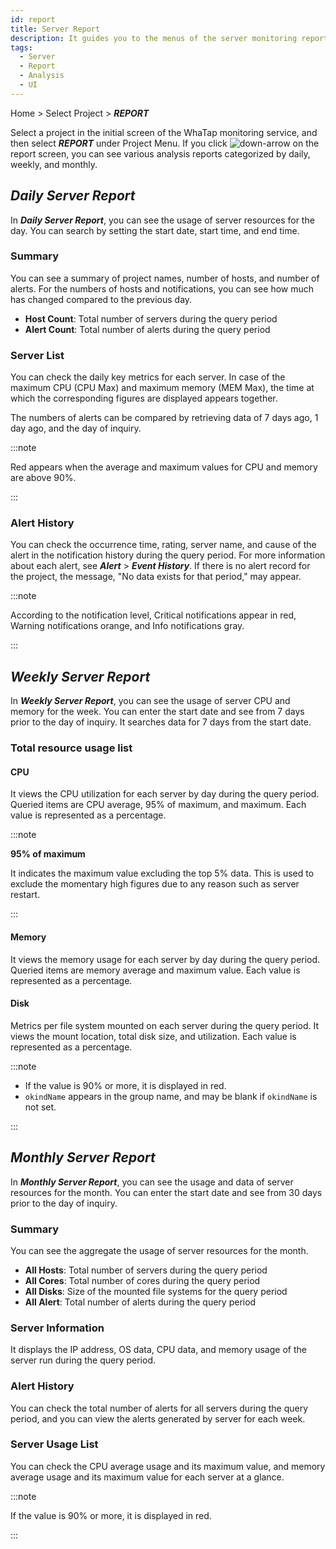 ```yaml
---
id: report
title: Server Report
description: It guides you to the menus of the server monitoring report.
tags:
  - Server
  - Report
  - Analysis
  - UI
---
```


<!-- >

0907
일문 화면 내 보고서 요건이 영문 표기 상태

-->

Home > Select Project > **_REPORT_**

Select a project in the initial screen of the WhaTap monitoring service, and then select **_REPORT_** under Project Menu. If you click ![down-arrow](/img/down-arrow.svg) on the report screen, you can see various analysis reports categorized by daily, weekly, and monthly.

## **_Daily Server Report_**

In **_Daily Server Report_**, you can see the usage of server resources for the day. You can search by setting the start date, start time, and end time.

### Summary

<ImgLang img='server_daily_report_01.png' desc='Daily Server Report summary'/>

You can see a summary of project names, number of hosts, and number of alerts. For the numbers of hosts and notifications, you can see how much has changed compared to the previous day.

- **Host Count**: Total number of servers during the query period
- **Alert Count**: Total number of alerts during the query period

### Server List

<ImgLang img='server_daily_report_02.png' desc='Daily Server Report - Server lists'/>

You can check the daily key metrics for each server. In case of the maximum CPU (CPU Max) and maximum memory (MEM Max), the time at which the corresponding figures are displayed appears together.

The numbers of alerts can be compared by retrieving data of 7 days ago, 1 day ago, and the day of inquiry.

:::note

<span class='loger'>Red</span> appears when the average and maximum values for CPU and memory are above 90%.

:::

### Alert History

<ImgLang img='server_daily_report_03.png' desc='Alert List'/>

You can check the occurrence time, rating, server name, and cause of the alert in the notification history during the query period.
For more information about each alert, see **_Alert_** > **_Event History_**.
If there is no alert record for the project, the message, "No data exists for that period," may appear.

:::note

According to the notification level, <span class='loger'>Critical</span> notifications appear in <span class='loger'>red</span>, <span class='wer'>Warning</span> notifications <span class='wer'>orange</span>, and <span class='mstop'>Info</span> notifications <span class='mstop'>gray</span>.

:::

## **_Weekly Server Report_**

In **_Weekly Server Report_**, you can see the usage of server CPU and memory for the week.
You can enter the start date and see from 7 days prior to the day of inquiry.
It searches data for 7 days from the start date.

### Total resource usage list

#### CPU

<ImgLang img='server_weekly_report_cpu.png' desc='Weekly total resource usage list - CPU'/>

It views the CPU utilization for each server by day during the query period.
Queried items are CPU average, 95% of maximum, and maximum. Each value is represented as a percentage.

:::note 

**95% of maximum**

It indicates the maximum value excluding the top 5% data. This is used to exclude the momentary high figures due to any reason such as server restart.

:::

#### Memory

<ImgLang img='server_weekly_report_memory.png' desc='Weekly total resource usage list - Memory'/>

It views the memory usage for each server by day during the query period.
Queried items are memory average and maximum value. Each value is represented as a percentage.

#### Disk

<ImgLang img='server_weekly_report_disk.png' desc='Weekly total resource usage list - Disk'/>

Metrics per file system mounted on each server during the query period.
It views the mount location, total disk size, and utilization. Each value is represented as a percentage.

:::note

- If the value is 90% or more, it is displayed in <span class='loger'>red</span>. 
- `okindName` appears in the group name, and may be blank if `okindName` is not set.

:::

## **_Monthly Server Report_**

In **_Monthly Server Report_**, you can see the usage and data of server resources for the month.
You can enter the start date and see from 30 days prior to the day of inquiry.

### Summary

<ImgLang img='server_monthly_report_01.png' desc='Monthly server report - summary'/>

You can see the aggregate the usage of server resources for the month.

- **All Hosts**: Total number of servers during the query period
- **All Cores**: Total number of cores during the query period
- **All Disks**: Size of the mounted file systems for the query period
- **All Alert**: Total number of alerts during the query period

### Server Information

<ImgLang img='server_monthly_report_02.png' desc='Server information'/>

It displays the IP address, OS data, CPU data, and memory usage of the server run during the query period.

### Alert History

<ImgLang img='server_monthly_report_03.png' desc='Alert History'/>

You can check the total number of alerts for all servers during the query period, and you can view the alerts generated by server for each week.

### Server Usage List

<ImgLang img='server_monthly_report_04.png' desc='Server Usage List'/>

You can check the CPU average usage and its maximum value, and memory average usage and its maximum value for each server at a glance.

:::note

If the value is 90% or more, it is displayed in <span class='loger'>red</span>. 

:::

